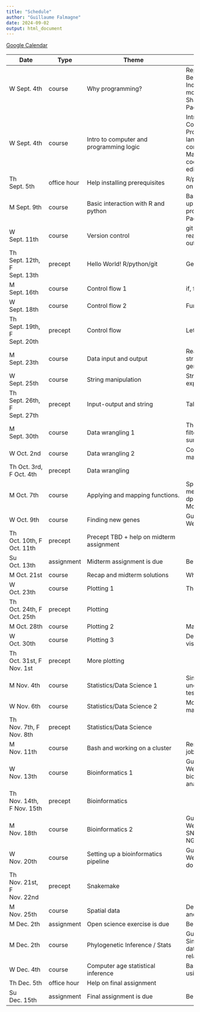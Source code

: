```yaml
---
title: "Schedule"
author: "Guillaume Falmagne"
date: 2024-09-02
output: html_document
---
```


[Google Calendar](https://calendar.google.com/calendar/u/1?cid=Y182NjA5NWU5ZTJkNjY3Y2Y2ZjQzMTdhMzU4Nzg2MTkwMDA0MDkyN2JkNWVjYjJlYTliOTgzOWUxZTI4OTFlZTM5QGdyb3VwLmNhbGVuZGFyLmdvb2dsZS5jb20)

| <span style="display: inline-block; width:90px">Date</span> | Type | <span style="display: inline-block; width:250px">Theme</span> | Content                                                                                                                      |
| ---------------------------- | ----------- | ----------------------------------------- | -----------------------------------------------------------------------------------------------------------------------------------------------------------------------------         |
| W  Sept. 4th                 | course      | Why programming?                          | Reproducible research, Bespoke custom analysis, Independence for creating models, Beautiful figures, Sharing analytical tools, Package ecosystem                                      |
| W  Sept. 4th                 | course      | Intro to computer and programming logic   | Intro to programming logic, Computers, Memory, Processors, Programming languages, Interpreted vs compiled languages, Machine code vs source code, Using text files, Text editor, IDE. |
| Th Sept. 5th                 | office hour | Help installing prerequisites             | R/python/Rstudio/VsCode/git on your machine                                                                                                                                           |
| M  Sept. 9th                 | course      | Basic interaction with R and python       | Basic programming; Setting up R, python and your project; Variables; Maths; Packages                                                                                   |
| W  Sept. 11th                | course      | Version control                           | git basics, project discipline, read only data, write only outputs.                                                                                                                   |
| Th Sept. 12th, F Sept. 13th  | precept     | Hello World! R/python/git                 | Getting a working setup                                                                                                                                                              |
| M  Sept. 16th                | course      | Control flow 1                            | if, for, while...                                                                                                                                                                     |
| W  Sept. 18th                | course      | Control flow 2                            | Functions and environments                                                                                                                                                            |
| Th Sept. 19th, F Sept. 20th  | precept     | Control flow                              | Let's start to actually code                                                                                                                                                                            |
| M  Sept. 23th                | course      | Data input and output                     | Reading data from file, data-structures for ecological and genomics data                                                                                                              |
| W  Sept. 25th                | course      | String manipulation                       | Strings and regular expressions                                                                                                                                                       |
| Th Sept. 26th, F Sept. 27th  | precept     | Input-output and string                   | Talking with your program                                                                                                                                                            |
| M  Sept. 30th                | course      | Data wrangling 1                          | The verbs of data wrangling: filter, select, mutate, summarize, joins...                                                                                                              |
| W  Oct.  2nd                 | course      | Data wrangling 2                          | Complex sequences of data manipulation                                                                                                                                                |
| Th Oct.  3rd,  F Oct.  4th   | precept     | Data wrangling                            |                                                                                                                                                                                 |
| M  Oct.  7th                 | course      | Applying and mapping functions.           | Split-apply-combine methods; apply family, plyr, dplyr, map, purrr. Modularizing code.                                                                                                                             |
| W  Oct.  9th                 | course      | Finding new genes                         | Guest Lecture (Cara Weisman)                                                                                                                                                                                   |
| Th Oct.  10th, F Oct.  11th  | precept     | Precept TBD + help on midterm assignment  |           
| Su Oct.  13th                | assignment  | Midterm assignment is due                 | Be on time, 11:59pm!                                                                                                                                                                  |
| M  Oct.  21st                | course      | Recap and midterm solutions               | What have you learned?                                                                                                                                                                |
| W  Oct.  23th                | course      | Plotting 1                                | The grammar of graphics                                                                                                                                                               |
| Th Oct.  24th, F Oct.  25th  | precept     | Plotting                                  |                                                                                                                                                                                                      |
| M  Oct.  28th                | course      | Plotting 2                                | Making plots pretty                                                                                                                                                                   |
| W  Oct.  30th                | course      | Plotting 3                                | Designing good visualizations                                                                                                                                                         |
| Th Oct.  31st, F Nov.  1st   | precept     | More plotting                             |                                                                                                                                                                                    |
| M  Nov.  4th                 | course      | Statistics/Data Science 1                 | Simple models, uncertainties, hypothesis testing                                                                                                              |
| W  Nov.  6th                 | course      | Statistics/Data Science 2                 | Models, regressions and machine learning                                                                                                                      |
| Th Nov.  7th,  F Nov.  8th   | precept     | Statistics/Data Science                   |                                                                                                                                                                                                 |
| M  Nov.  11th                | course      | Bash and working on a cluster             | Remote file, parallelization, job management                                                                                                                                                        |
| W  Nov.  13th                | course      | Bioinformatics 1                          | Guest lecture (Andrew Webb). Objectives of bioinformatic sequence analysis and available tools                                                                                                                     |
| Th Nov.  14th, F Nov.  15th  | precept     | Bioinformatics                            |                                                                                                                                                                       |
| M  Nov.  18th                | course      | Bioinformatics 2                          | Guest lecture (Andrew Webb). Working through a SNP calling pipeline with NGS data                                                                                                                                  |
| W  Nov.  20th                | course      | Setting up a bioinformatics pipeline      | Guest lecture (Andrew Webb). Using snakemake to do real work                                                                                                                                                       |
| Th Nov.  21st, F Nov.  22nd  | precept     | Snakemake                                 |                                                                                                                                                                              |
| M  Nov.  25th                | course      | Spatial data                              | Dealing with shape formats and making maps                                                                                                                                            |
| M  Dec.  2th                 | assignment  | Open science exercise is due              | Be on time! |
| M  Dec.  2th                 | course      | Phylogenetic Inference / Stats            | Guest lecture (Tiago Simoes). Using sequence data to uncover evolutionary relations                                                                                                                                 |
| W  Dec.  4th                 | course      | Computer age statistical inference        | Basic hypothesis testing using permutations                                                                                                                                           |
| Th Dec.  5th                 | office hour | Help on final assignment                  |                                                                                                                                                                                       |
| Su Dec.  15th                | assignment  | Final assignment is due                   | Be on time, 11:59pm!                                                                                                                                                                  |
